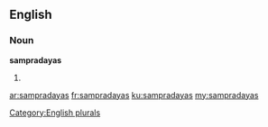==English==

===Noun===
'''sampradayas'''

# {{plural of|[[sampradaya]]}}

[[Category:English plurals]]

[[ar:sampradayas]]
[[fr:sampradayas]]
[[ku:sampradayas]]
[[my:sampradayas]]